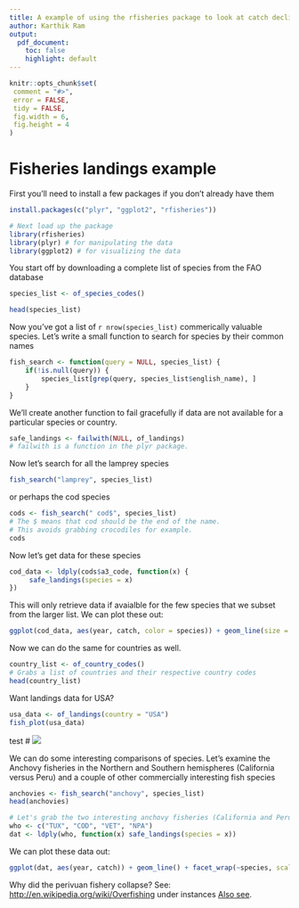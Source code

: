 ```yaml
---
title: A example of using the rfisheries package to look at catch decline
author: Karthik Ram
output:
  pdf_document:
    toc: false
    highlight: default
---  
```



 ```r
knitr::opts_chunk$set(
  comment = "#>",
  error = FALSE,
  tidy = FALSE,
  fig.width = 6,
  fig.height = 4
)
```

# Fisheries landings example

First you'll need to install a few packages if you don't already have them


```r
install.packages(c("plyr", "ggplot2", "rfisheries"))
```

```r
# Next load up the package
library(rfisheries)
library(plyr) # for manipulating the data
library(ggplot2) # for visualizing the data
```

You start off by downloading a complete list of species from the FAO database

```r
species_list <- of_species_codes()
```

```r
head(species_list)
```


Now you've got a list of `r nrow(species_list)` commerically valuable species. Let's write a small function to search for species by their common names

```r
fish_search <- function(query = NULL, species_list) {
	if(!is.null(query)) {
		species_list[grep(query, species_list$english_name), ]
	}
}
```

We'll create another function to fail gracefully if data are not available for a particular species or country.


```r
safe_landings <- failwith(NULL, of_landings)
# failwith is a function in the plyr package.
```

Now let's search for all the lamprey species

```r
fish_search("lamprey", species_list)
```
or perhaps the cod species

```r
cods <- fish_search(" cod$", species_list)
# The $ means that cod should be the end of the name. 
# This avoids grabbing crocodiles for example.
cods
```

Now let's get data for these species

```r
cod_data <- ldply(cods$a3_code, function(x) {
	 safe_landings(species = x)
})
```


This will only retrieve data if avaialble for the few species that we subset from the larger list. We can plot these out:

```r
ggplot(cod_data, aes(year, catch, color = species)) + geom_line(size = 1.1)
```

<!-- ![](http://i.imgur.com/rX54Rnf.png) -->


Now we can do the same for countries as well.

```r
country_list <- of_country_codes()
# Grabs a list of countries and their respective country codes
head(country_list)
```


Want landings data for USA?

```r
usa_data <- of_landings(country = "USA")
fish_plot(usa_data)
```
test
# ![](http://i.imgur.com/TsYeAh2.png)

We can do some interesting comparisons of species. Let's examine the Anchovy fisheries in the Northern and Southern hemispheres (California versus Peru) and a couple of other commercially interesting fish species

```r
anchovies <- fish_search("anchovy", species_list)
head(anchovies)
```

```r
# Let's grab the two interesting anchovy fisheries (California and Peru) along with Cod and Tuna.
who <- c("TUX", "COD", "VET", "NPA")
dat <- ldply(who, function(x) safe_landings(species = x))
```

We can plot these data out:

```r
ggplot(dat, aes(year, catch)) + geom_line() + facet_wrap(~species, scales = "free_y") + theme_blank()
```


 <!-- ![](http://i.imgur.com/WMNzCms.png) -->

Why did the perivuan fishery collapse? See: [http://en.wikipedia.org/wiki/Overfishing](http://en.wikipedia.org/wiki/Overfishing) under instances
[Also see](https://www.google.com/search?q=peruvian+anchovy+collapse).



